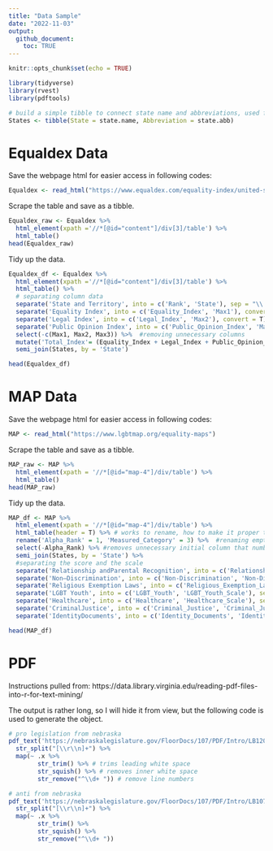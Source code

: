 ```yaml
---
title: "Data Sample"
date: "2022-11-03"
output:
  github_document:
    toc: TRUE
---
```


```r
knitr::opts_chunk$set(echo = TRUE)
```


```r
library(tidyverse)
library(rvest)
library(pdftools)
```

```r
# build a simple tibble to connect state name and abbreviations, used for filtering
States <- tibble(State = state.name, Abbreviation = state.abb)
```


# Equaldex Data

Save the webpage html for easier access in following codes:

```r
Equaldex <- read_html("https://www.equaldex.com/equality-index/united-states")
```

Scrape the table and save as a tibble.

```r
Equaldex_raw <- Equaldex %>% 
  html_element(xpath ='//*[@id="content"]/div[3]/table') %>% 
  html_table()
head(Equaldex_raw)
```

Tidy up the data.

```r
Equaldex_df <- Equaldex %>% 
  html_element(xpath ='//*[@id="content"]/div[3]/table') %>% 
  html_table() %>% 
  # separating column data
  separate('State and Territory', into = c('Rank', 'State'), sep = "\\. ", convert = T) %>% 
  separate('Equality Index', into = c('Equality_Index', 'Max1'), convert = T) %>% 
  separate('Legal Index', into = c('Legal_Index', 'Max2'), convert = T) %>% 
  separate('Public Opinion Index', into = c('Public_Opinion_Index', 'Max3'), convert = T) %>% 
  select(-c(Max1, Max2, Max3)) %>%  #removing unnecessary columns 
  mutate('Total_Index'= (Equality_Index + Legal_Index + Public_Opinion_Index) / 3) %>% #making average colummn to compare to MAP data
  semi_join(States, by = 'State')

head(Equaldex_df)
```


# MAP Data

Save the webpage html for easier access in following codes:

```r
MAP <- read_html("https://www.lgbtmap.org/equality-maps")
```

Scrape the table and save as a tibble.

```r
MAP_raw <- MAP %>% 
  html_element(xpath = '//*[@id="map-4"]/div/table') %>% 
  html_table()
head(MAP_raw)
```

Tidy up the data.

```r
MAP_df <- MAP %>% 
  html_element(xpath = '//*[@id="map-4"]/div/table') %>% 
  html_table(header = T) %>% # works to rename, how to make it proper titles, how to add missing titles?
  rename('Alpha_Rank' = 1, 'Measured_Category' = 3) %>%  #renaming empty columns
  select(-Alpha_Rank) %>% #removes unnecessary initial column that numbered state positions
  semi_join(States, by = 'State') %>% 
  #separating the score and the scale
  separate('Relationship andParental Recognition', into = c('Relationship_and_Parental_Recognition', 'Relationship_and_Parental_Recognition_Scale'), sep = '/', convert = T) %>% 
  separate('Non–Discrimination', into = c('Non-Discrimination', 'Non-Discrimination_Scale'), sep = '/', convert = T) %>% 
  separate('Religious Exemption Laws', into = c('Religious_Exemption_Laws', 'Religious_Exemption_Laws_Scale'), sep = '/', convert = T) %>% 
  separate('LGBT Youth', into = c('LGBT_Youth', 'LGBT_Youth_Scale'), sep = '/', convert = T) %>% 
  separate('Healthcare', into = c('Healthcare', 'Healthcare_Scale'), sep = '/', convert = T) %>% 
  separate('CriminalJustice', into = c('Criminal_Justice', 'Criminal_Justice_Scale'), sep = '/', convert = T) %>% 
  separate('IdentityDocuments', into = c('Identity_Documents', 'Identity_Documents_Scale'), sep = '/', convert = T)

head(MAP_df)
```


# PDF

Instructions pulled from: https://data.library.virginia.edu/reading-pdf-files-into-r-for-text-mining/

The output is rather long, so I will hide it from view, but the following code is used to generate the object.

```r
# pro legislation from nebraska
pdf_text('https://nebraskalegislature.gov/FloorDocs/107/PDF/Intro/LB120.pdf') %>% 
  str_split("[\\r\\n]+") %>% 
  map(~ .x %>% 
        str_trim() %>% # trims leading white space
        str_squish() %>% # removes inner white space
        str_remove("^\\d+ ")) # remove line numbers
```


```r
# anti from nebraska
pdf_text('https://nebraskalegislature.gov/FloorDocs/107/PDF/Intro/LB1077.pdf') %>% 
  str_split("[\\r\\n]+") %>% 
  map(~ .x %>% 
        str_trim() %>% 
        str_squish() %>% 
        str_remove("^\\d+ "))
```

